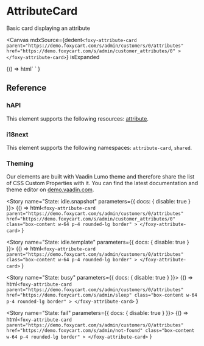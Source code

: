 
<Meta title="Cards / AttributeCard" />

# AttributeCard

<Subtitle>Basic card displaying an attribute</Subtitle>

<Canvas
  mdxSource={dedent`
    <foxy-attribute-card
      parent="https://demo.foxycart.com/s/admin/customers/0/attributes"
      href="https://demo.foxycart.com/s/admin/customer_attributes/0"
    >
    </foxy-attribute-card>
  `}
  isExpanded
>
  <Story name="Playground">
    {() =>
      html`
        <foxy-attribute-card
          parent="https://demo.foxycart.com/s/admin/customers/0/attributes"
          href="https://demo.foxycart.com/s/admin/customer_attributes/0"
          class="box-content w-64 p-4 rounded-lg border"
        >
        </foxy-attribute-card>
      `
    }
  </Story>
</Canvas>

## Reference

<ArgsTable of="foxy-attribute-card" />

### hAPI

This element supports the following resources: [attribute](https://api.foxycart.com/rels/attribute).

### i18next

This element supports the following namespaces: `attribute-card`, `shared`.

### Theming

Our elements are built with Vaadin Lumo theme and therefore share the list of CSS Custom Properties with it. You can find the latest documentation and theme editor on [demo.vaadin.com](https://demo.vaadin.com/lumo-editor/).

<Story name="State: idle.snapshot" parameters={{ docs: { disable: true } }}>
  {() =>
    html`
      <foxy-attribute-card
        parent="https://demo.foxycart.com/s/admin/customers/0/attributes"
        href="https://demo.foxycart.com/s/admin/customer_attributes/0"
        class="box-content w-64 p-4 rounded-lg border"
      >
      </foxy-attribute-card>
    `
  }
</Story>

<Story name="State: idle.template" parameters={{ docs: { disable: true } }}>
  {() =>
    html`
      <foxy-attribute-card
        parent="https://demo.foxycart.com/s/admin/customers/0/attributes"
        class="box-content w-64 p-4 rounded-lg border"
      >
      </foxy-attribute-card>
    `
  }
</Story>

<Story name="State: busy" parameters={{ docs: { disable: true } }}>
  {() =>
    html`
      <foxy-attribute-card
        parent="https://demo.foxycart.com/s/admin/customers/0/attributes"
        href="https://demo.foxycart.com/s/admin/sleep"
        class="box-content w-64 p-4 rounded-lg border"
      >
      </foxy-attribute-card>
    `
  }
</Story>

<Story name="State: fail" parameters={{ docs: { disable: true } }}>
  {() =>
    html`
      <foxy-attribute-card
        parent="https://demo.foxycart.com/s/admin/customers/0/attributes"
        href="https://demo.foxycart.com/s/admin/not-found"
        class="box-content w-64 p-4 rounded-lg border"
      >
      </foxy-attribute-card>
    `
  }
</Story>
